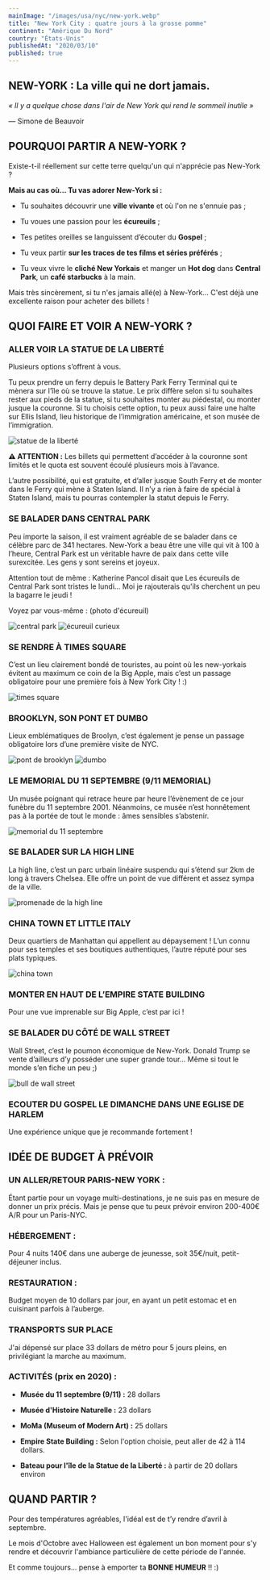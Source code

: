 ```yaml
---
mainImage: "/images/usa/nyc/new-york.webp"
title: "New York City : quatre jours à la grosse pomme"
continent: "Amérique Du Nord"
country: "États-Unis"
publishedAt: "2020/03/10"
published: true
---
```


## NEW-YORK : La ville qui ne dort jamais.

_« Il y a quelque chose dans l'air de New York qui rend le sommeil inutile »_

— Simone de Beauvoir



## POURQUOI PARTIR A NEW-YORK ?

Existe-t-il réellement sur cette terre quelqu'un qui n'apprécie pas New-York ?


**Mais au cas où... Tu vas adorer New-York si :**

- Tu souhaites découvrir une **ville vivante** et où l'on ne s'ennuie pas ;

- Tu voues une passion pour les **écureuils** ;

- Tes petites oreilles se languissent d’écouter du **Gospel** ;

- Tu veux partir **sur les traces de tes films et séries préférés** ;

- Tu veux vivre le **cliché New Yorkais** et manger un **Hot dog** dans **Central Park**, un **café starbucks** à la main.


Mais très sincèrement, si tu n'es jamais allé(e) à New-York... C'est déjà une excellente raison pour acheter des billets !




## QUOI FAIRE ET VOIR A NEW-YORK ?

### ALLER VOIR LA STATUE DE LA LIBERTÉ

Plusieurs options s’offrent à vous.

Tu peux prendre un ferry depuis le Battery Park Ferry Terminal qui te mènera sur l’île où se trouve la statue. Le prix diffère selon si tu souhaites rester aux pieds de la statue, si tu souhaites monter au piédestal, ou monter jusque la couronne. Si tu choisis cette option, tu peux aussi faire une halte sur Ellis Island, lieu historique de l’immigration américaine, et son musée de l’immigration.
<div className="flex">
  <img className= "w-1/2 mx-auto" src="/images/usa/nyc/liberty.webp" alt="statue de la liberté" />
</div>

**⚠️ ATTENTION :** Les billets qui permettent d’accéder à la couronne sont limités et le quota est souvent écoulé plusieurs mois à l’avance.


L’autre possibilité, qui est gratuite, et d’aller jusque South Ferry et de monter dans le Ferry qui mène à Staten Island. Il n’y a rien à faire de spécial à Staten Island, mais tu pourras contempler la statut depuis le Ferry.



### SE BALADER DANS CENTRAL PARK

Peu importe la saison, il est vraiment agréable de se balader dans ce célèbre parc de 341 hectares. New-York a beau être une ville qui vit à 100 à l’heure, Central Park est un véritable havre de paix dans cette ville surexcitée. Les gens y sont sereins et joyeux.


Attention tout de même : Katherine Pancol disait que Les écureuils de Central Park sont tristes le lundi... Moi je rajouterais qu'ils cherchent un peu la bagarre le jeudi ! 

Voyez par vous-même : (photo d'écureuil)
<div className="flex w-3/4">
  <img className= "w-1/2 mx-auto" src="/images/usa/nyc/central-park.webp" alt="central park" />
  <img className= "w-1/2 mx-auto" src="/images/usa/nyc/ecureuil.webp" alt="écureuil curieux" />
</div>


###  SE RENDRE À TIMES SQUARE

C’est un lieu clairement bondé de touristes, au point où les new-yorkais évitent au maximum ce coin de la Big Apple, mais c’est un passage obligatoire pour une première fois à New York City ! :)
<div className="flex">
  <img className= "w-1/2 mx-auto" src="/images/usa/nyc/times-square.webp" alt="times square" />
</div>


### BROOKLYN, SON PONT ET DUMBO

Lieux emblématiques de Broolyn, c’est également je pense un passage obligatoire lors d’une première visite de NYC.
<div className="flex w-3/4">
  <img className= "w-1/2 mx-auto" src="/images/usa/nyc/brooklyn.webp" alt="pont de brooklyn" />
  <img className= "w-1/2 mx-auto" src="/images/usa/nyc/dumbo.webp" alt="dumbo" />
</div>


### LE MEMORIAL DU 11 SEPTEMBRE (9/11 MEMORIAL)

Un musée poignant qui retrace heure par heure l’évènement de ce jour funèbre du 11 septembre 2001. Néanmoins, ce musée n’est honnêtement pas à la portée de tout le monde : âmes sensibles s’abstenir.
<div className="flex">
  <img className= "w-1/2 mx-auto" src="/images/usa/nyc/11sept2.webp" alt="memorial du 11 septembre" />
</div>


### SE BALADER SUR LA HIGH LINE

La high line, c’est un parc urbain linéaire suspendu qui s’étend sur 2km de long à travers Chelsea. Elle offre un point de vue différent et assez sympa de la ville.
<div className="flex">
  <img className= "w-1/2 mx-auto" src="/images/usa/nyc/highline.webp" alt="promenade de la high line" />
</div>



### CHINA TOWN ET LITTLE ITALY

Deux quartiers de Manhattan qui appellent au dépaysement ! L’un connu pour ses temples et ses boutiques authentiques, l’autre réputé pour ses plats typiques.
<div className="flex">
  <img className= "w-1/2 mx-auto" src="/images/usa/nyc/china-town.webp" alt="china town" />
</div>


### MONTER EN HAUT DE L’EMPIRE STATE BUILDING

Pour une vue imprenable sur Big Apple, c’est par ici !


### SE BALADER DU CÔTÉ DE WALL STREET

Wall Street, c’est le poumon économique de New-York. Donald Trump se vente d’ailleurs d’y posséder une super grande tour… Même si tout le monde s’en fiche un peu ;)
<div className="flex">
  <img className= "w-1/2 mx-auto" src="/images/usa/nyc/wallstreet.webp" alt="bull de wall street" />
</div>


### ECOUTER DU GOSPEL LE DIMANCHE DANS UNE EGLISE DE HARLEM

Une expérience unique que je recommande fortement !




## IDÉE DE BUDGET À PRÉVOIR

### UN ALLER/RETOUR PARIS-NEW YORK :
Étant partie pour un voyage multi-destinations, je ne suis pas en mesure de donner un prix précis. Mais je pense que tu peux prévoir environ 200-400€ A/R pour un Paris-NYC.



### HÉBERGEMENT :
Pour 4 nuits 140€ dans une auberge de jeunesse, soit 35€/nuit, petit-déjeuner inclus.



### RESTAURATION :
Budget moyen de 10 dollars par jour, en ayant un petit estomac et en cuisinant parfois à l’auberge.



### TRANSPORTS SUR PLACE
J'ai dépensé sur place 33 dollars de métro pour 5 jours pleins, en privilégiant la marche au maximum.



### ACTIVITÉS (prix en 2020) :
- **Musée du 11 septembre (9/11) :** 28 dollars

- **Musée d'Histoire Naturelle :** 23 dollars

- **MoMa (Museum of Modern Art) :** 25 dollars

- **Empire State Building :** Selon l'option choisie, peut aller de 42 à 114 dollars. 

- **Bateau pour l'île de la Statue de la Liberté :** à partir de 20 dollars environ




## QUAND PARTIR ?

Pour des températures agréables, l'idéal est de t’y rendre d’avril à septembre.

Le mois d'Octobre avec Halloween est également un bon moment pour s'y rendre et découvrir l'ambiance particulière de cette période de l'année.


Et comme toujours... pense à emporter ta **BONNE HUMEUR** !! :)